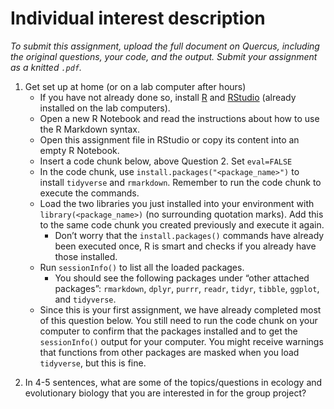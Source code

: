 # Individual interest description {-}

*To submit this assignment, upload the full document on Quercus, including the original questions, your code, and the output. Submit your assignment as a knitted `.pdf`.*

1. Get set up at home (or on a lab computer after hours)
    - If you have not already done so, install [R](https://cran.rstudio.com/) and [RStudio](https://www.rstudio.com/products/rstudio/download/) (already installed on the lab computers).
    - Open a new R Notebook and read the instructions about how to use the R Markdown syntax.
    - Open this assignment file in RStudio or copy its content into an empty R Notebook.
    - Insert a code chunk below, above Question 2. Set `eval=FALSE`
    - In the code chunk, use `install.packages("<package_name>")` to install `tidyverse` and `rmarkdown`. Remember to run the code chunk to execute the commands.
    - Load the two libraries you just installed into your environment with `library(<package_name>)` (no surrounding quotation marks). Add this to the same code chunk you created previously and execute it again.
       - Don't worry that the `install.packages()` commands have already been executed once, R is smart and checks if you already have those installed.
    - Run `sessionInfo()` to list all the loaded packages.
      - You should see the following packages under "other attached packages": `rmarkdown`, `dplyr`, `purrr`, `readr`, `tidyr`, `tibble`, `ggplot`, and `tidyverse`.
    - Since this is your first assignment, we have already completed most of this question below. You still need to run the code chunk on your computer to confirm that the packages installed and to get the `sessionInfo()` output for your computer. You might receive warnings that functions from other packages are masked when you load `tidyverse`, but this is fine.

\vspace{12pt}

2. In 4-5 sentences, what are some of the topics/questions in ecology and evolutionary biology that you are interested in for the group project?
